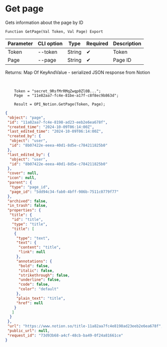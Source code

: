﻿---
sidebar_position: 3
---


# Get page
 Gets information about the page by ID



`Function GetPage(Val Token, Val Page) Export`

  | Parameter | CLI option | Type | Required | Description |
  |-|-|-|-|-|
  | Token | --token | String | &#x2714; | Token |
  | Page | --page | String | &#x2714; | Page ID |

  
  Returns:  Map Of KeyAndValue - serialized JSON response from Notion

<br/>




```bsl title="Code example"
    Token = "secret_9RsfMrRMqZwqp0Zl0B...";
    Page  = "11e82aa7-fc4e-81be-a17f-c8f8ec9b863d";

    Result = OPI_Notion.GetPage(Token, Page);
```
 



```json title="Result"
{
 "object": "page",
 "id": "11a82aa7-fc4e-8198-ad23-eeb2e6ea678f",
 "created_time": "2024-10-09T06:14:00Z",
 "last_edited_time": "2024-10-09T06:14:00Z",
 "created_by": {
  "object": "user",
  "id": "8b07422e-eeea-40d1-8d5e-c784211825b0"
 },
 "last_edited_by": {
  "object": "user",
  "id": "8b07422e-eeea-40d1-8d5e-c784211825b0"
 },
 "cover": null,
 "icon": null,
 "parent": {
  "type": "page_id",
  "page_id": "5dd94c34-fab0-4bff-986b-7511c0779f77"
 },
 "archived": false,
 "in_trash": false,
 "properties": {
  "title": {
   "id": "title",
   "type": "title",
   "title": [
    {
     "type": "text",
     "text": {
      "content": "title",
      "link": null
     },
     "annotations": {
      "bold": false,
      "italic": false,
      "strikethrough": false,
      "underline": false,
      "code": false,
      "color": "default"
     },
     "plain_text": "title",
     "href": null
    }
   ]
  }
 },
 "url": "https://www.notion.so/title-11a82aa7fc4e8198ad23eeb2e6ea678f",
 "public_url": null,
 "request_id": "73d93b68-a4cf-48cb-ba49-0f24a81661ce"
}
```

